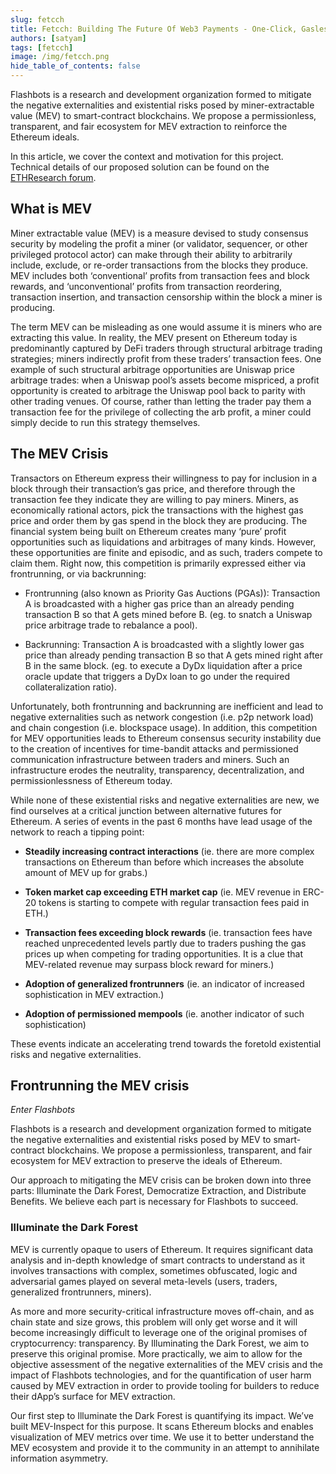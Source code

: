 ```yaml
---
slug: fetcch
title: Fetcch: Building The Future Of Web3 Payments - One-Click, Gasless, and Chain-Agnostic!
authors: [satyam]
tags: [fetcch]
image: /img/fetcch.png
hide_table_of_contents: false
---
```


Flashbots is a research and development organization formed to mitigate the negative externalities and existential risks posed by miner-extractable value (MEV) to smart-contract blockchains. We propose a permissionless, transparent, and fair ecosystem for MEV extraction to reinforce the Ethereum ideals.
<!--truncate-->
In this article, we cover the context and motivation for this project. Technical details of our proposed solution can be found on the [ETHResearch forum](https://ethresear.ch/t/flashbots-frontrunning-the-mev-crisis/8251).

## What is MEV
Miner extractable value (MEV) is a measure devised to study consensus security by modeling the profit a miner (or validator, sequencer, or other privileged protocol actor) can make through their ability to arbitrarily include, exclude, or re-order transactions from the blocks they produce. MEV includes both ‘conventional’ profits from transaction fees and block rewards, and ‘unconventional’ profits from transaction reordering, transaction insertion, and transaction censorship within the block a miner is producing.

The term MEV can be misleading as one would assume it is miners who are extracting this value. In reality, the MEV present on Ethereum today is predominantly captured by DeFi traders through structural arbitrage trading strategies; miners indirectly profit from these traders’ transaction fees. One example of such structural arbitrage opportunities are Uniswap price arbitrage trades: when a Uniswap pool’s assets become mispriced, a profit opportunity is created to arbitrage the Uniswap pool back to parity with other trading venues. Of course, rather than letting the trader pay them a transaction fee for the privilege of collecting the arb profit, a miner could simply decide to run this strategy themselves.

## The MEV Crisis
Transactors on Ethereum express their willingness to pay for inclusion in a block through their transaction’s gas price, and therefore through the transaction fee they indicate they are willing to pay miners. Miners, as economically rational actors, pick the transactions with the highest gas price and order them by gas spend in the block they are producing. The financial system being built on Ethereum creates many ‘pure’ profit opportunities such as liquidations and arbitrages of many kinds. However, these opportunities are finite and episodic, and as such, traders compete to claim them. Right now, this competition is primarily expressed either via frontrunning, or via backrunning:

* Frontrunning (also known as Priority Gas Auctions (PGAs)): Transaction A is broadcasted with a higher gas price than an already pending transaction B so that A gets mined before B.
(eg. to snatch a Uniswap price arbitrage trade to rebalance a pool).

* Backrunning: Transaction A is broadcasted with a slightly lower gas price than already pending transaction B so that A gets mined right after B in the same block.
(eg. to execute a DyDx liquidation after a price oracle update that triggers a DyDx loan to go under the required collateralization ratio).

Unfortunately, both frontrunning and backrunning are inefficient and lead to negative externalities such as network congestion (i.e. p2p network load) and chain congestion (i.e. blockspace usage). In addition, this competition for MEV opportunities leads to Ethereum consensus security instability due to the creation of incentives for time-bandit attacks and permissioned communication infrastructure between traders and miners. Such an infrastructure erodes the neutrality, transparency, decentralization, and permissionlessness of Ethereum today.

While none of these existential risks and negative externalities are new, we find ourselves at a critical junction between alternative futures for Ethereum. A series of events in the past 6 months have lead usage of the network to reach a tipping point:

* **Steadily increasing contract interactions** (ie. there are more complex transactions on Ethereum than before which increases the absolute amount of MEV up for grabs.)

* **Token market cap exceeding ETH market cap** (ie. MEV revenue in ERC-20 tokens is starting to compete with regular transaction fees paid in ETH.)

* **Transaction fees exceeding block rewards** (ie. transaction fees have reached unprecedented levels partly due to traders pushing the gas prices up when competing for trading opportunities. It is a clue that MEV-related revenue may surpass block reward for miners.)

* **Adoption of generalized frontrunners** (ie. an indicator of increased sophistication in MEV extraction.)

* **Adoption of permissioned mempools** (ie. another indicator of such sophistication)

These events indicate an accelerating trend towards the foretold existential risks and negative externalities.

## Frontrunning the MEV crisis

_Enter Flashbots_

Flashbots is a research and development organization formed to mitigate the negative externalities and existential risks posed by MEV to smart-contract blockchains. We propose a permissionless, transparent, and fair ecosystem for MEV extraction to preserve the ideals of Ethereum.

Our approach to mitigating the MEV crisis can be broken down into three parts: Illuminate the Dark Forest, Democratize Extraction, and Distribute Benefits. We believe each part is necessary for Flashbots to succeed.

### Illuminate the Dark Forest
MEV is currently opaque to users of Ethereum. It requires significant data analysis and in-depth knowledge of smart contracts to understand as it involves transactions with complex, sometimes obfuscated, logic and adversarial games played on several meta-levels (users, traders, generalized frontrunners, miners).

As more and more security-critical infrastructure moves off-chain, and as chain state and size grows, this problem will only get worse and it will become increasingly difficult to leverage one of the original promises of cryptocurrency: transparency. By Illuminating the Dark Forest, we aim to preserve this original promise. More practically, we aim to allow for the objective assessment of the negative externalities of the MEV crisis and the impact of Flashbots technologies, and for the quantification of user harm caused by MEV extraction in order to provide tooling for builders to reduce their dApp’s surface for MEV extraction.

Our first step to Illuminate the Dark Forest is quantifying its impact. We’ve built MEV-Inspect for this purpose. It scans Ethereum blocks and enables visualization of MEV metrics over time. We use it to better understand the MEV ecosystem and provide it to the community in an attempt to annihilate information asymmetry.

